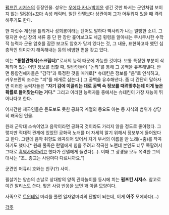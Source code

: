 [[펌프킨 시저스]]의 등장인물. 성우는 [[우에다 카나]]/[[박지윤]]
생긴 것만 봐서는 군인처럼 보이지 않는 [[덜렁이]]+[[꼬마]] 속성 캐릭터. 일단 란델보다 상관이며 그가 어두워져 있을 때 격려해주기도 한다. 

한 자릿수 계산을 틀리거나 성희롱이라는 단어도 말하다 삑사리가 나는 얼빵한 소녀. 그렇지만 수십 장의 서류 중 단 한 장만 훑어보고도 세금 횡령을 알아내는 무시무시한 수학적 능력과 군용 암호를 잠깐 보고도 암호가 담겨 있다는 것, 그 내용, 표현하고자 했던 심층적인 의미까지 해독해내는 등의 비범한 면을 갖고 있다. 

이는 '''"통합견해자(스크립터)"'''로서의 능력 때문에 가능한 것이다. 보통 특정한 부분이 삭제되어 있는 어떤 정보를 접할 때, 일반인들이 "논리"를 통해 그 공백을 유추해낸다. 반면 통합견해자들은 "감각"과 특정한 것을 매개로[* 슈테킨은 정보를 "음"로 인식하고, 카우프란의 조수는 "피"를 매개로 삼는다.] 그 공백을 유추해낸다. 좀 더 간단히 말하자면 이러한 능력자들은 '''"자기 감에 이끌리는 대로 공백 속 정보를 때려맞추는데 이게 높은 확률로 들어맞는다는 거다."''' 그리고 이러한 능력자들 중에서는 슈테킨이 가장 재능이 뛰어나다고 한다.  

어지간한 제국인들은 듣도보도 못한 공화국 계열의 동요도 아는 등 지식의 범위가 상당히 왜곡된 인물. 


원래 군악대 소속이었고 음악이라면 공화국 것이라도 가리지 않을 정도로 좋아했다. 그렇지만 적대적 관계에 있었던 공화국 노래를 더 자세히 알기 위해서 정보부에 들어왔다고 한다. 그런데 음악 취향도 왜곡되어 있어서 자기 부서의 이름을 딴 노래(+춤)를 작곡하기도 했다.[* 원래 풀죽은 란델에게 힘을 주려고 작곡한 노랜데 본인도 너무 쪽팔려서 그대로 [[흑역사]]화하려고 했다가 란델에게 들켰다(...). 이때 그 광경을 모두 목격한 그의 대사는 "조...종교는 사람마다 다르니까요."]

군견인 머큐리 호와는 친구(?) 사이.

필살기는 양손의 손날로 상대방의 양쪽 관자놀이를 동시에 치는 '''펌프킨 시저스'''. 참고로 이건 알리스도 쓴다. 맞은 사람 반응을 보면 꽤 아픈 모양이다.

사족으로 [[트윈테일]] 머리를 풀면 일자앞머리의 단발이 되는데, 이게 '''아주''' 모에하다(...)

[[각주]]

